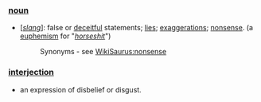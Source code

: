 ===[[noun]]===
*[''[[slang]]'']: false or [[deceitful]] statements; [[lie]]s; [[exaggerations]]; [[nonsense]]. (a [[euphemism]] for "''[[horseshit]]''")
*:Synonyms - see [[WikiSaurus:nonsense]]

===[[interjection]]===
*an expression of disbelief or disgust.